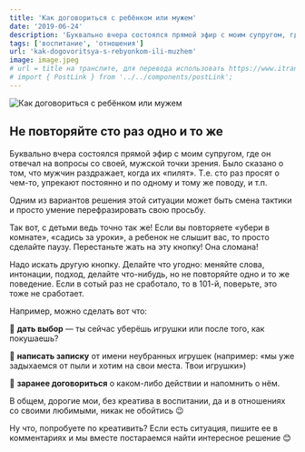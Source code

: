 ```yaml
---
title: 'Как договориться с ребёнком или мужем'
date: '2019-06-24'
description: 'Буквально вчера состоялся прямой эфир с моим супругом, где он отвечал на вопросы со своей, мужcкой точки зрения. Было сказано о том, что мужчин раздражает, когда их «пилят». Т.е. сто раз просят о чем-то, упрекают постоянно и по одному и тому же поводу, и т.п.'
tags: ['воспитание', 'отношения']
url: 'kak-dogovoritsya-s-rebyonkom-ili-muzhem'
image: image.jpeg
# url = title на транслите, для перевода использовать https://www.itranslit.com/
# import { PostLink } from '../../components/postLink';
---
```


![Как договориться с ребёнком или мужем](./image.jpeg)

## Не повторяйте сто раз одно и то же

Буквально вчера состоялся прямой эфир с моим супругом, где он отвечал на вопросы со своей, мужcкой точки зрения. Было сказано о том, что мужчин раздражает, когда их «пилят». Т.е. сто раз просят о чем-то, упрекают постоянно и по одному и тому же поводу, и т.п.

Одним из вариантов решения этой ситуации может быть смена тактики и просто умение перефразировать свою просьбу.

Так вот, с детьми ведь точно так же! Если вы повторяете «убери в комнате», «садись за уроки», а ребенок не слышит вас, то просто сделайте паузу. Перестаньте жать на эту кнопку! Она сломана!

Надо искать другую кнопку. Делайте что угодно: меняйте слова, интонации, подход, делайте что-нибудь, но не повторяйте одно и то же поведение. Если в сотый раз не сработало, то в 101-й, поверьте, это тоже не сработает.

Например, можно сделать вот что:

🔹 **дать выбор** — ты сейчас уберёшь игрушки или после того, как покушаешь?

🔹 **написать записку** от имени неубранных игрушек (например: «мы уже задыхаемся от пыли и хотим на свои места. Твои игрушки»)

🔹 **заранее договориться** о каком-либо действии и напомнить о нём.

В общем, дорогие мои, без креатива в воспитании, да и в отношениях со своими любимыми, никак не обойтись 😉

Ну что, попробуете по креативить? Если есть ситуация, пишите ее в комментариях и мы вместе постараемся найти интересное решение 😊
